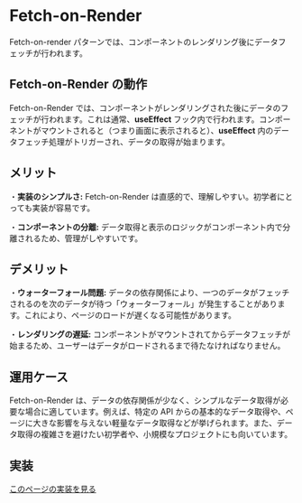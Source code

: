 # Fetch-on-Render

Fetch-on-render パターンでは、コンポーネントのレンダリング後にデータフェッチが行われます。

## Fetch-on-Render の動作

Fetch-on-Render では、コンポーネントがレンダリングされた後にデータのフェッチが行われます。これは通常、**useEffect** フック内で行われます。コンポーネントがマウントされると（つまり画面に表示されると）、**useEffect** 内のデータフェッチ処理がトリガーされ、データの取得が始まります。

## メリット

・**実装のシンプルさ:** Fetch-on-Render は直感的で、理解しやすい。初学者にとっても実装が容易です。

・**コンポーネントの分離:** データ取得と表示のロジックがコンポーネント内で分離されるため、管理がしやすいです。

## デメリット

・**ウォーターフォール問題:** データの依存関係により、一つのデータがフェッチされるのを次のデータが待つ「ウォーターフォール」が発生することがあります。これにより、ページのロードが遅くなる可能性があります。

・**レンダリングの遅延:** コンポーネントがマウントされてからデータフェッチが始まるため、ユーザーはデータがロードされるまで待たなければなりません。

## 運用ケース

Fetch-on-Render は、データの依存関係が少なく、シンプルなデータ取得が必要な場合に適しています。例えば、特定の API からの基本的なデータ取得や、ページに大きな影響を与えない軽量なデータ取得などが挙げられます。また、データ取得の複雑さを避けたい初学者や、小規模なプロジェクトにも向いています。

## 実装

[このページの実装を見る](code)
